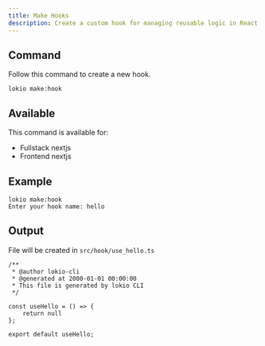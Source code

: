 ```yaml
---
title: Make Hooks
description: Create a custom hook for managing reusable logic in React components.
---
```


## Command
Follow this command to create a new hook.
```plaintext
lokio make:hook
```

## Available
This command is available for:
- Fullstack nextjs
- Frontend nextjs

## Example
```plaintext
lokio make:hook
Enter your hook name: hello
```

## Output
File will be created in `src/hook/use_hello.ts`
```plaintext
/**
 * @author lokio-cli
 * @generated at 2000-01-01 00:00:00
 * This file is generated by lokio CLI
 */

const useHello = () => {
    return null 
};

export default useHello;
```